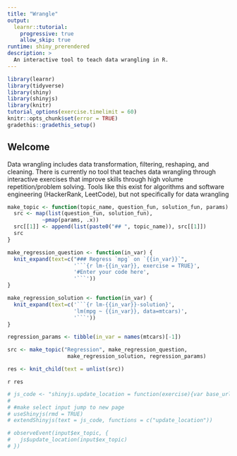 ```yaml
---
title: "Wrangle"
output: 
  learnr::tutorial:
    progressive: true
    allow_skip: true
runtime: shiny_prerendered
description: >
  An interactive tool to teach data wrangling in R.
---
```


```r
library(learnr)
library(tidyverse)
library(shiny)
library(shinyjs)
library(knitr)
tutorial_options(exercise.timelimit = 60)
knitr::opts_chunk$set(error = TRUE)
gradethis::gradethis_setup()
```

## Welcome

Data wrangling includes data transformation, filtering, reshaping, and cleaning. There is currently no tool that teaches data wrangling through interactive exercises that improve skills through high volume repetition/problem solving. Tools like this exist for algorithms and software engineering (HackerRank, LeetCode), but not specifically for data wrangling

```r
make_topic <- function(topic_name, question_fun, solution_fun, params) { 
  src <- map(list(question_fun, solution_fun),
           ~pmap(params, .x))
  src[[1]] <- append(list(paste0("## ", topic_name)), src[[1]])
  src
}

make_regression_question <- function(in_var) {
  knit_expand(text=c("### Regress `mpg` on `{{in_var}}`",
                     '```{r lm-{{in_var}}, exercise = TRUE}',
                     '#Enter your code here',
                     '```'))
}

make_regression_solution <- function(in_var) {
  knit_expand(text=c('```{r lm-{{in_var}}-solution}',
                     'lm(mpg ~ {{in_var}}, data=mtcars)',
                     '```'))
}

regression_params <- tibble(in_var = names(mtcars)[-1])

src <- make_topic("Regression", make_regression_question,
                   make_regression_solution, regression_params)

res <- knit_child(text = unlist(src))
```

`r res`

```r
# js_code <- "shinyjs.update_location = function(exercise){var base_url = window.location.href.replace(window.location.hash,''); var href = base_url + '#section-' + exercise; window.location = href;}"
# 
# #make select input jump to new page
# useShinyjs(rmd = TRUE)
# extendShinyjs(text = js_code, functions = c("update_location"))
```

```r
# observeEvent(input$ex_topic, {
#   js$update_location(input$ex_topic)
# })
```